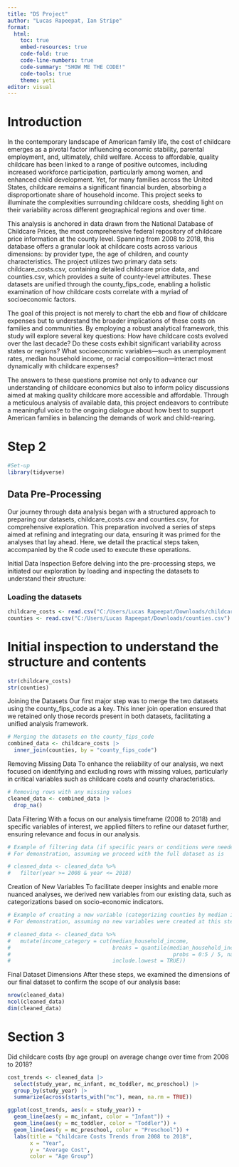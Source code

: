 ---
title: "DS Project"
author: "Lucas Rapeepat, Ian Stripe"
format: 
  html:
    toc: true
    embed-resources: true
    code-fold: true
    code-line-numbers: true
    code-summary: "SHOW ME THE CODE!"
    code-tools: true
    theme: yeti
editor: visual
---

# Introduction

In the contemporary landscape of American family life, the cost of childcare emerges as a pivotal factor influencing economic stability, parental employment, and, ultimately, child welfare. Access to affordable, quality childcare has been linked to a range of positive outcomes, including increased workforce participation, particularly among women, and enhanced child development. Yet, for many families across the United States, childcare remains a significant financial burden, absorbing a disproportionate share of household income. This project seeks to illuminate the complexities surrounding childcare costs, shedding light on their variability across different geographical regions and over time.

This analysis is anchored in data drawn from the National Database of Childcare Prices, the most comprehensive federal repository of childcare price information at the county level. Spanning from 2008 to 2018, this database offers a granular look at childcare costs across various dimensions: by provider type, the age of children, and county characteristics. The project utilizes two primary data sets: childcare_costs.csv, containing detailed childcare price data, and counties.csv, which provides a suite of county-level attributes. These datasets are unified through the county_fips_code, enabling a holistic examination of how childcare costs correlate with a myriad of socioeconomic factors.

The goal of this project is not merely to chart the ebb and flow of childcare expenses but to understand the broader implications of these costs on families and communities. By employing a robust analytical framework, this study will explore several key questions: How have childcare costs evolved over the last decade? Do these costs exhibit significant variability across states or regions? What socioeconomic variables—such as unemployment rates, median household income, or racial composition—interact most dynamically with childcare expenses?

The answers to these questions promise not only to advance our understanding of childcare economics but also to inform policy discussions aimed at making quality childcare more accessible and affordable. Through a meticulous analysis of available data, this project endeavors to contribute a meaningful voice to the ongoing dialogue about how best to support American families in balancing the demands of work and child-rearing.














# Step 2

```{r}
#Set-up
library(tidyverse)
```



## Data Pre-Processing

Our journey through data analysis began with a structured approach to preparing our datasets, childcare_costs.csv and counties.csv, for comprehensive exploration. This preparation involved a series of steps aimed at refining and integrating our data, ensuring it was primed for the analyses that lay ahead. Here, we detail the practical steps taken, accompanied by the R code used to execute these operations.

Initial Data Inspection
Before delving into the pre-processing steps, we initiated our exploration by loading and inspecting the datasets to understand their structure:

### Loading the datasets
```{r}
childcare_costs <- read.csv("C:/Users/Lucas Rapeepat/Downloads/childcare_costs.csv")
counties <- read.csv("C:/Users/Lucas Rapeepat/Downloads/counties.csv")

```

# Initial inspection to understand the structure and contents
```{r}
str(childcare_costs)
str(counties)
```

Joining the Datasets
Our first major step was to merge the two datasets using the county_fips_code as a key. This inner join operation ensured that we retained only those records present in both datasets, facilitating a unified analysis framework.

```{r}
# Merging the datasets on the county_fips_code
combined_data <- childcare_costs |>
  inner_join(counties, by = "county_fips_code")

```


Removing Missing Data
To enhance the reliability of our analysis, we next focused on identifying and excluding rows with missing values, particularly in critical variables such as childcare costs and county characteristics.

```{r}
# Removing rows with any missing values
cleaned_data <- combined_data |>
  drop_na()

```



Data Filtering
With a focus on our analysis timeframe (2008 to 2018) and specific variables of interest, we applied filters to refine our dataset further, ensuring relevance and focus in our analysis.

```{r}
# Example of filtering data (if specific years or conditions were needed)
# For demonstration, assuming we proceed with the full dataset as is

# cleaned_data <- cleaned_data %>%
#   filter(year >= 2008 & year <= 2018)

```



Creation of New Variables
To facilitate deeper insights and enable more nuanced analyses, we derived new variables from our existing data, such as categorizations based on socio-economic indicators.

```{r}
# Example of creating a new variable (categorizing counties by median income)
# For demonstration, assuming no new variables were created at this step

# cleaned_data <- cleaned_data %>%
#   mutate(income_category = cut(median_household_income, 
#                                breaks = quantile(median_household_income, 
#                                                   probs = 0:5 / 5, na.rm = TRUE),
#                                include.lowest = TRUE))

```


Final Dataset Dimensions
After these steps, we examined the dimensions of our final dataset to confirm the scope of our analysis base:

```{r}
nrow(cleaned_data)
ncol(cleaned_data)
dim(cleaned_data)
```


# Section 3


Did childcare costs (by age group) on average change over time from 2008 to 2018?
```{r}
cost_trends <- cleaned_data |>
  select(study_year, mc_infant, mc_toddler, mc_preschool) |>
  group_by(study_year) |>
  summarize(across(starts_with("mc"), mean, na.rm = TRUE))

ggplot(cost_trends, aes(x = study_year)) +
  geom_line(aes(y = mc_infant, color = "Infant")) +
  geom_line(aes(y = mc_toddler, color = "Toddler")) +
  geom_line(aes(y = mc_preschool, color = "Preschool")) +
  labs(title = "Childcare Costs Trends from 2008 to 2018",
       x = "Year",
       y = "Average Cost",
       color = "Age Group")
```











